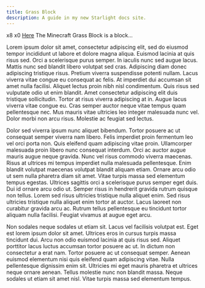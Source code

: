 ```yaml
---
title: Grass Block
description: A guide in my new Starlight docs site.
---
```



<InfoBox title="Grass Block">
    <InfoBoxImage src="/src/assets/grass_block.png" alt="Grass Block" />
    <InfoBoxRow label="Renewable" value="Yes" />
    <InfoBoxRow label="Stackable" value="Yes (64)" />
    <InfoBoxRow label="Tool">
        <ToolIcon tool="shovel" slot="value" />
    </InfoBoxRow>
    <InfoBoxRow label="Health">
        <span slot="value">
            <MinecraftIcon icon="heart" />x8
        </span>
    </InfoBoxRow>
    <InfoBoxRow label="Hunger">
        <span slot="value">
            <MinecraftIcon icon="food" />x0
        </span>
    </InfoBoxRow>
    <InfoBoxRow label="Color">
        <ColorText color="#7CBD6B" slot="value" />
    </InfoBoxRow>
    <InfoBoxRow label="MC Wiki Link">
        <a href="https://minecraft.fandom.com/wiki/Grass_Block" target="_blank" slot="value">Here</a>
    </InfoBoxRow>
</InfoBox>
The Minecraft Grass Block is a block...

Lorem ipsum dolor sit amet, consectetur adipiscing elit, sed do eiusmod tempor incididunt ut labore et dolore magna aliqua. Euismod lacinia at quis risus sed. Orci a scelerisque purus semper. In iaculis nunc sed augue lacus. Mattis nunc sed blandit libero volutpat sed cras. Adipiscing diam donec adipiscing tristique risus. Pretium viverra suspendisse potenti nullam. Lacus viverra vitae congue eu consequat ac felis. At imperdiet dui accumsan sit amet nulla facilisi. Aliquet lectus proin nibh nisl condimentum. Quis risus sed vulputate odio ut enim blandit. Amet consectetur adipiscing elit duis tristique sollicitudin. Tortor at risus viverra adipiscing at in. Augue lacus viverra vitae congue eu. Cras semper auctor neque vitae tempus quam pellentesque nec. Mus mauris vitae ultricies leo integer malesuada nunc vel. Dolor morbi non arcu risus. Molestie ac feugiat sed lectus.



Dolor sed viverra ipsum nunc aliquet bibendum. Tortor posuere ac ut consequat semper viverra nam libero. Felis imperdiet proin fermentum leo vel orci porta non. Quis eleifend quam adipiscing vitae proin. Ullamcorper malesuada proin libero nunc consequat interdum. Orci ac auctor augue mauris augue neque gravida. Nunc vel risus commodo viverra maecenas. Risus at ultrices mi tempus imperdiet nulla malesuada pellentesque. Enim blandit volutpat maecenas volutpat blandit aliquam etiam. Ornare arcu odio ut sem nulla pharetra diam sit amet. Vitae turpis massa sed elementum tempus egestas. Ultrices sagittis orci a scelerisque purus semper eget duis. Dui id ornare arcu odio ut. Semper risus in hendrerit gravida rutrum quisque non tellus. Lorem sed risus ultricies tristique nulla aliquet enim. Sed risus ultricies tristique nulla aliquet enim tortor at auctor. Lacus laoreet non curabitur gravida arcu ac. Rutrum tellus pellentesque eu tincidunt tortor aliquam nulla facilisi. Feugiat vivamus at augue eget arcu.



Non sodales neque sodales ut etiam sit. Lacus vel facilisis volutpat est. Eget est lorem ipsum dolor sit amet. Ultrices eros in cursus turpis massa tincidunt dui. Arcu non odio euismod lacinia at quis risus sed. Aliquet porttitor lacus luctus accumsan tortor posuere ac ut. In dictum non consectetur a erat nam. Tortor posuere ac ut consequat semper. Aenean euismod elementum nisi quis eleifend quam adipiscing vitae. Nulla pellentesque dignissim enim sit. Ultricies mi eget mauris pharetra et ultrices neque ornare aenean. Tellus molestie nunc non blandit massa. Neque sodales ut etiam sit amet nisl. Vitae turpis massa sed elementum tempus.